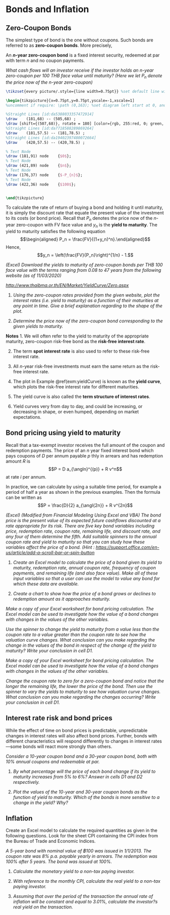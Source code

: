 # Bonds and Inflation

## Zero-Coupon Bonds

The simplest type of bond is the one without coupons. Such bonds are
referred to as **zero-coupon bonds**. More precisely,

An **$n$-year zero-coupon bond** is a fixed interest security, redeemed
at par with term $n$ and no coupon payments.

::: {.example}
*What cash flows will an investor receive if the investor
holds an $n$-year zero-coupon per 100 THB face value until maturity? (Here
we let $P_n$ denote the price now of the $n$-year zero-coupon)*
:::

```tikz

\tikzset{every picture/.style={line width=0.75pt}} %set default line width to 0.75pt        

\begin{tikzpicture}[x=0.75pt,y=0.75pt,yscale=-1,xscale=1]
%uncomment if require: \path (0,163); %set diagram left start at 0, and has height of 163

%Straight Lines [id:da5388033357472914] 
\draw    (181,68) -- (505,68) ;
\draw [shift={(507,68)}, rotate = 180] [color={rgb, 255:red, 0; green, 0; blue, 0 }  ][line width=0.75]    (10.93,-3.29) .. controls (6.95,-1.4) and (3.31,-0.3) .. (0,0) .. controls (3.31,0.3) and (6.95,1.4) .. (10.93,3.29)   ;
%Straight Lines [id:da7718588289869264] 
\draw    (181,57.5) -- (181,78.5) ;
%Straight Lines [id:da19402397480072664] 
\draw    (420,57.5) -- (420,78.5) ;

% Text Node
\draw (181,91) node    {$0$};
% Text Node
\draw (421,89) node    {$n$};
% Text Node
\draw (176,37) node    {$-P_{n}$};
% Text Node
\draw (422,36) node    {$100$};


\end{tikzpicture}

```



To calculate the rate of return of buying a bond and holding it until
maturity, it is simply the discount rate that equate the present value
of the investment to its costs (or bond price). Recall that $P_n$
denotes the price now of the $n$-year zero-coupon with FV face value and
$y_n$ is the **yield to maturity**. The yield to maturity satisfies the
following equation $$\begin{aligned}
    P_n = \frac{FV}{(1+y_n)^n}.\end{aligned}$$ Hence,
$$y_n = \left(\frac{FV}{P_n}\right)^{1/n} - 1.$$


::: {#yieldCurve .example}
*(Excel) Download the yields to maturity of zero-coupon
bonds per THB 100 face value with the terms ranging from 0.08 to 47
years from the following website (as of 11/03/2020)*

*<http://www.thaibma.or.th/EN/Market/YieldCurve/Zero.aspx>*

1.  *Using the zero-coupon rates provided from the given website, plot
    the interest rates (i.e. yield to maturity) as a function of their
    maturities at any point in time. Give a brief explanation regarding
    to the shape of the plot.*

2.  *Determine the price now of the zero-coupon bond corresponding to
    the given yields to maturity.*
:::

**Notes**
1.  We will often refer to the yield to maturity of the appropriate
    maturity, zero-coupon risk-free bond as the **risk-free interest
    rate**.

2.  The term **spot interest rate** is also used to refer to these
    risk-free interest rate.

3.  All $n$-year risk-free investments must earn the same return as the
    risk-free interest rate.

4.  The plot in Example \@ref(exm:yieldCurve)  is known as the **yield curve**, which plots
    the risk-free interest rate for different maturities.

5.  The yield curve is also called the **term structure of interest
    rates**.

6.  Yield curves very from day to day, and could be increasing, or
    decreasing in shape, or even humped, depending on market
    expectations.

Bond pricing using yield to maturity
------------------------------------

Recall that a tax-exempt investor receives the full amount of the coupon
and redemption payments. The price of an $n$ year fixed interest bond
which pays coupons of $D$ per annum payable $p$ thly in arrears and has
redemption amount $R$ is $$P = D a_{\angln}^{(p)} + R v^n$$ at rate $i$
per annum.

In practice, we can calculate by using a suitable time period, for
example a period of half a year as shown in the previous examples. Then
the formula can be written as
$$P = \frac{D}{2} a_{\angl{2n}} + R v^{2n}$$

::: {.example}
*(Excel) (Modified from Financial Modeling Using Excel
and VBA) The bond price is the present value of its expected future
cashflows discounted at a rate appropriate for its risk. There are five
key bond variables including price, redemption rate, coupon rate,
remaining life, and discount rate, and any four of them determine the
fifth. Add suitable spinners to the annual coupon rate and yield to
maturity so that you can study how these variables affect the price of a
bond. (Hint :
<https://support.office.com/en-us/article/add-a-scroll-bar-or-spin-button>*

1.  *Create an Excel model to calculate the price of a bond given its
    yield to maturity, redemption rate, annual coupon rate, frequency of
    coupon payments, and remaining life (and also face value). Make all
    of these input variables so that a user can use the model to value
    any bond for which these data are available.*

2.  *Create a chart to show how the price of a bond grows or declines to
    redemption amount as it approaches maturity.*
:::

::: {.example}
*Make a copy of your Excel worksheet for bond pricing
calculation. The Excel model can be used to investigate how the value of
a bond changes with changes in the values of the other variables.*

*Use the spinner to change the yield to maturity from a value less than
the coupon rate to a value greater than the coupon rate to see how the
valuation curve changes. What conclusion can you make regarding the
change in the values of the bond in respect of the change of the yield
to maturity? Write your conclusion in cell D1.*
:::

::: {.example}
*Make a copy of your Excel worksheet for bond pricing
calculation. The Excel model can be used to investigate how the value of
a bond changes with changes in the values of the other variables.*

*Change the coupon rate to zero for a zero-coupon bond and notice that
the longer the remaining life, the lower the price of the bond. Then use
the spinner to vary the yields to maturity to see how valuation curve
changes. What conclusion can you make regarding the changes occurring?
Write your conclusion in cell D1.*
:::

Interest rate risk and bond prices
----------------------------------

While the effect of time on bond prices is predictable, unpredictable
changes in interest rates will also affect bond prices. Further, bonds
with different characteristics will respond differently to changes in
interest rates---some bonds will react more strongly than others.

::: {.example}
*Consider a 10-year coupon bond and a 30-year coupon
bond, both with 10% annual coupons and redeemable at par.*

1.  *By what percentage will the price of each bond change if its yield
    to maturity increases from 5% to 6%? Answer in cells D1 and D2
    respectively.*

2.  *Plot the values of the 10-year and 30-year coupon bonds as the
    function of yield to maturity. Which of the bonds is more sensitive
    to a change in the yield? Why?*
:::

Inflation
---------

Create an Excel model to calculate the required quantities as given in
the following questions. Look for the sheet CPI containing the CPI index
from the Bureau of Trade and Economic Indices.

::: {.example}
*A 5-year bond with nominal value of ฿100 was issued in
1/1/2013. The coupon rate was 8% p.a. payable yearly in arrears. The
redemption was 100% after 5 years. The bond was issued at 100%.*

1.  *Calculate the monetary yield to a non-tax paying investor.*

2.  *With reference to the monthly CPI, calculate the real yield to a
    non-tax paying investor.*

3.  *Assuming that over the period of the transaction the annual rate of
    inflation will be constant and equal to 3.01%, calculate the
    investor?s real yield on the transaction.*
:::
